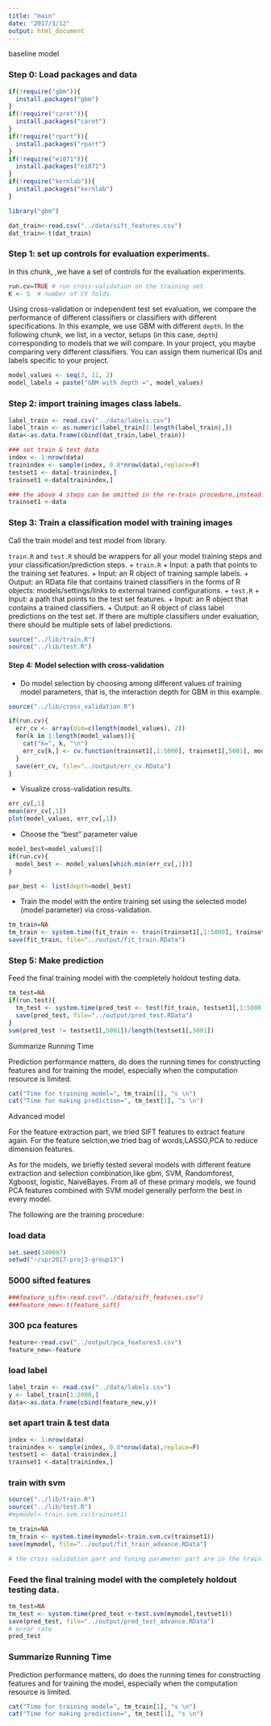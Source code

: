 ```yaml
---
title: "main"
date: "2017/3/12"
output: html_document
---
```



######################################
######### baseline model #############
######################################


### Step 0: Load packages and data

```r
if(!require("gbm")){
  install.packages("gbm")
}
if(!require("caret")){
  install.packages("caret")
}
if(!require("rpart")){
  install.packages("rpart")
}
if(!require("e1071")){
  install.packages("e1071")
}
if(!require("kernlab")){
  install.packages("kernlab")
}

library("gbm")
```

```r
dat_train<-read.csv("../data/sift_features.csv")
dat_train<-t(dat_train)
```

### Step 1: set up controls for evaluation experiments.

In this chunk, ,we have a set of controls for the evaluation experiments. 

```r
run.cv=TRUE # run cross-validation on the training set
K <- 5  # number of CV folds
```

Using cross-validation or independent test set evaluation, we compare the performance of different classifiers or classifiers with different specifications. In this example, we use GBM with different `depth`. In the following chunk, we list, in a vector, setups (in this case, `depth`) corresponding to models that we will compare. In your project, you maybe comparing very different classifiers. You can assign them numerical IDs and labels specific to your project. 

```r
model_values <- seq(3, 11, 2)
model_labels = paste("GBM with depth =", model_values)
```


### Step 2: import training images class labels.


```r
label_train <- read.csv("../data/labels.csv")
label_train <- as.numeric(label_train[1:length(label_train),])
data<-as.data.frame(cbind(dat_train,label_train))
```

```r
### set train & test data
index <- 1:nrow(data)
trainindex <- sample(index, 0.8*nrow(data),replace=F)
testset1 <- data[-trainindex,]
trainset1 <-data[trainindex,]
```

```r
### the above 4 steps can be omitted in the re-train procedure,instead:
trainset1 <-data
```


### Step 3: Train a classification model with training images
Call the train model and test model from library. 

`train.R` and `test.R` should be wrappers for all your model training steps and your classification/prediction steps. 
+ `train.R`
  + Input: a path that points to the training set features.
  + Input: an R object of training sample labels.
  + Output: an RData file that contains trained classifiers in the forms of R objects: models/settings/links to external trained configurations.
+ `test.R`
  + Input: a path that points to the test set features.
  + Input: an R object that contains a trained classifiers.
  + Output: an R object of class label predictions on the test set. If there are multiple classifiers under evaluation, there should be multiple sets of label predictions. 
```r
source("../lib/train.R")
source("../lib/test.R")
```

#### Step 4: Model selection with cross-validation

* Do model selection by choosing among different values of training model parameters, that is, the interaction depth for GBM in this example. 
```r

source("../lib/cross_validation.R")

if(run.cv){
  err_cv <- array(dim=c(length(model_values), 2))
  for(k in 1:length(model_values)){
    cat("k=", k, "\n")
    err_cv[k,] <- cv.function(trainset1[,1:5000], trainset1[,5001], model_values[k], K)
  }
  save(err_cv, file="../output/err_cv.RData")
}
```

* Visualize cross-validation results.
```r
err_cv[,1]
mean(err_cv[,1])
plot(model_values, err_cv[,1])
```


* Choose the "best" parameter value
```r
model_best=model_values[1]
if(run.cv){
  model_best <- model_values[which.min(err_cv[,1])]
}

par_best <- list(depth=model_best)
```


* Train the model with the entire training set using the selected model (model parameter) via cross-validation.

```r
tm_train=NA
tm_train <- system.time(fit_train <- train(trainset1[,1:5000], trainset1[,5001], par_best))
save(fit_train, file="../output/fit_train.RData")
```


### Step 5: Make prediction 
Feed the final training model with the completely holdout testing data. 
```r
tm_test=NA
if(run.test){
  tm_test <- system.time(pred_test <- test(fit_train, testset1[,1:5000]))
  save(pred_test, file="../output/pred_test.RData")
}
sum(pred_test != testset1[,5001])/length(testset1[,5001])
```

Summarize Running Time

Prediction performance matters, do does the running times for constructing features and for training the model, especially when the computation resource is limited.

```r
cat("Time for training model=", tm_train[1], "s \n")
cat("Time for making prediction=", tm_test[1], "s \n")
```


######################################
######### Advanced model #############
######################################

For the feature extraction part, we tried SIFT features to extract feature again. For the feature selction,we tried bag of words,LASSO,PCA to reduce dimension features.

As for the models, we briefly tested several models with different feature extraction and selection combination,like gbm, SVM, Randomforest, Xgboost, logistic, NaiveBayes. From all of these primary models, we found PCA features combined with SVM model generally perform the best in every model.

The following are the training procedure:

### load data
```r
set.seed(340697)
setwd("~/spr2017-proj3-group13")
```

### 5000 sifted features
```r
###feature_sift<-read.csv("../data/sift_features.csv")
###feature_new<-t(feature_sift)
```

### 300 pca features
```r
feature<-read.csv("../output/pca_features3.csv")
feature_new<-feature
```

### load label
```r
label_train <- read.csv("../data/labels.csv")
y <- label_train[1:2000,]
data<-as.data.frame(cbind(feature_new,y))
```

### set apart train & test data

```r
index <- 1:nrow(data)
trainindex <- sample(index, 0.8*nrow(data),replace=F)
testset1 <- data[-trainindex,]
trainset1 <-data[trainindex,]
```


### train with svm
```r
source("../lib/train.R")
source("../lib/test.R")
#mymodel<-train.svm.cv(trainset1)

tm_train=NA
tm_train <- system.time(mymodel<-train.svm.cv(trainset1))
save(mymodel, file="../output/fit_train_advance.RData")

# the cross validation part and tuning parameter part are in the train.R
```

### Feed the final training model with the completely holdout testing data. 

```r
tm_test=NA
tm_test <- system.time(pred_test <-test.svm(mymodel,testset1))
save(pred_test, file="../output/pred_test_advance.RData")
# error rate
pred_test
```

### Summarize Running Time

Prediction performance matters, do does the running times for constructing features and for training the model, especially when the computation resource is limited.

```r
cat("Time for training model=", tm_train[1], "s \n")
cat("Time for making prediction=", tm_test[1], "s \n")
```